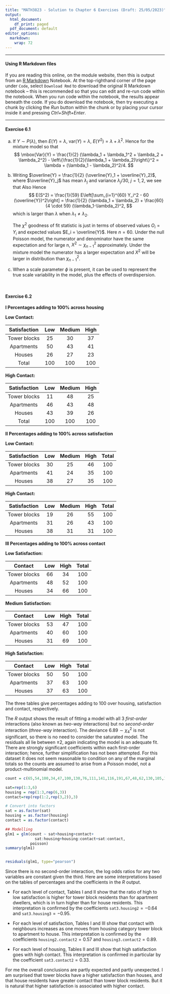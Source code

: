 ```yaml
---
title: "MATH3823 - Solution to Chapter 6 Exercises (Draft: 25/05/2023)"
output:
  html_document:
    df_print: paged
  pdf_document: default
editor_options: 
  markdown: 
    wrap: 72
---
```


------------------------------------------------------------------------

::: callout-important
#### Using R Markdown files

If you are reading this online, on the module website, then this is
output from an [R Markdown](http://rmarkdown.rstudio.com) Notebook. At
the top-righthand corner of the page under $\texttt{Code}$, select
$\texttt{Download Rmd}$ to download the original R Markdown notebook --
this is recommended so that you can edit and re-run code within the
notebook. When you run code within the notebook, the results appear
beneath the code. If you do download the notebook, then try executing a
chunk by clicking the *Run* button within the chunk or by placing your
cursor inside it and pressing *Ctrl+Shift+Enter*.
:::

------------------------------------------------------------------------

#### Exercise 6.1

a.  If $Y \sim P(\lambda)$, then
    $E(Y) = \lambda,\ \mbox{var}(Y) = \lambda, \ E(Y^2) = \lambda + \lambda^2$.
    Hence for the mixture model \begin{align*}
       E(Y) &= E(Y|X=1)P(X=1) + E(Y|X=2)P(X=2) = \frac{1}{2}(\lambda_1+\lambda_2)\\
       E(Y^2) &= E(Y^2|X=1)P(X=1) + E(Y^2|X=2)P(X=2) = \frac{1}{2}
    (\lambda_1+\lambda_1^2+\lambda_2+\lambda_2^2),
     \end{align*} so that $$
    \mbox{Var}(Y) = \frac{1}{2} (\lambda_1 + \lambda_1^2 + \lambda_2 + \lambda_2^2) - \left\{\frac{1}{2}(\lambda_1 + \lambda_2)\right\}^2
       = \lambda + (\lambda_1 - \lambda_2)^2/4.
    $$

b.  Writing
    $\overline{Y} = \frac{1}{2} (\overline{Y}_1 + \overline{Y}_2)$,
    where $\overline{Y}_j$ has mean $\lambda_j$ and variance
    $\lambda_j/30$, $j=1,2$, we see that \begin{equation*}
      E[(\overline{Y})^2] = \frac{1}{4} E\left[ (\overline{Y}_1)^2 + 2\overline{Y}_1\overline{Y}_2  + (\overline{Y}_2)^2\right] 
      = \frac{1}{4} \{\lambda_1^2 + \lambda_1/30 + 2 \lambda_1 \lambda_2 + \lambda_2^2\ + \lambda_2/30\}.
    \end{equation*} Also \begin{equation*}
      E[\sum_{i=1}^{60} Y_i^2]  = E[\sum_{i=1}^{30} Y_i^2] + E[ \sum_{i=31}^{60} Y_i^2] = 30(\lambda_1^2 + \lambda_1 + \lambda_2^2 + \lambda_2).
    \end{equation*} Hence $$
      E(S^2) = \frac{1}{59} E\left[\sum_{i=1}^{60} Y_i^2 - 60 (\overline{Y})^2\right]
       = \frac{1}{2} (\lambda_1 + \lambda_2) + \frac{60}{4 \cdot 59} (\lambda_1-\lambda_2)^2,
    $$ which is larger than $\lambda$ when $\lambda_1 \neq \lambda_2$.

    The $\chi^2$ goodness of fit statistic is just \begin{equation*}
    X^2 = \sum_k (O_k-E_k)^2/E_k = (n-1) S^2/\overline{Y},
    \end{equation*} in terms of observed values $O_i = Y_i$ and expected
    values $E_i = \overline{Y}$. Here $n=60$. Under the null Poisson
    model, the numerator and denominator have the same expectation and
    for large n, $X^2 \sim \chi^2_{n-1}$ approximately. Under the
    mixture model the numerator has a larger expectation and $X^2$ will
    be larger in distribution than $\chi^2_{n-1}$.

c.  When a scale parameter $\phi$ is present, it can be used to
    represent the true scale variability in the model, plus the effects
    of overdispersion.

\

#### Exercise 6.2


**I Percentages adding to 100% across housing**

**Low Contact:**

| Satisfaction | Low | Medium | High |
|:------------:|:---:|:------:|:----:|
| Tower blocks | 25    | 30       | 37     |
|  Apartments  | 50    | 43       | 41     |
|    Houses    | 26    | 27       | 23     |
|    Total     | 100    | 100       | 100     |

**High Contact:**

| Satisfaction | Low | Medium | High |
|:------------:|:---:|:------:|:----:|
| Tower blocks | 11    | 48       | 25     |
|  Apartments  | 46    | 43       | 48     |
|    Houses    | 43    | 39       | 26     |
|    Total     | 100    | 100       | 100     |



**II Percentages adding to 100\% across satisfaction**

**Low Contact:**

| Satisfaction | Low | Medium | High | Total |
|:------------:|:---:|:------:|:----:|:----:|
| Tower blocks | 30    | 25       | 46     | 100 |
|  Apartments  | 41    | 24       | 35     | 100 |
|    Houses    | 38    | 27       | 35     | 100 |

**High Contact:**

| Satisfaction | Low | Medium | High | Total |
|:------------:|:---:|:------:|:----:|:----:|
| Tower blocks | 19    | 26       | 55     | 100 |
|  Apartments  | 31    | 26       | 43     | 100 |
|    Houses    | 38    | 31       | 31     | 100 |


**III Percentages adding to 100\% across contact**

**Low Satisfaction:**

| Contact | Low   | High | Total |
|:------------:|:-----:|:----:|:----:|
| Tower blocks | 66    |  34  | 100 |
|  Apartments  | 48    |  52  | 100 |
|    Houses    | 34    |  66  | 100 |

**Medium Satisfaction:**

| Contact | Low   | High | Total |
|:------------:|:-----:|:----:|:----:|
| Tower blocks | 53    |  47  | 100 |
|  Apartments  | 40    |  60  | 100 |
|    Houses    | 31    |  69  | 100 |


**High Satisfaction:**

| Contact | Low   | High | Total |
|:------------:|:-----:|:----:|:----:|
| Tower blocks | 50    |  50  | 100 |
|  Apartments  | 37    |  63  | 100 |
|    Houses    | 37    |  63  | 100 |


The three tables  give percentages adding to 100 over housing, satisfaction and contact, respectively. 


The $R$ output shows the result of fitting a model with all 3 *first-order* interactions (also known as *two-way* interactions) but no *second-order* interaction (*three-way* interaction). The deviance $6.89 \sim \chi^2_4$ is not significant, so there is no need to consider the saturated model. The residuals all lie between $\pm 2$, again indicating the model is an adequate fit. There are strongly significant coefficients within each
first-order interaction; hence, further simplification has not been attempted. For this dataset it does not seem reasonable to condition on any of the marginal totals so the counts are assumed to arise from a Poisson model, not a product-multinomial model.

```r
count = c(65,54,100,34,47,100,130,76,111,141,116,191,67,48,62,130,105,104)

sat=rep(1:3,6)
housing = rep(1:3,rep(6,3))
contact=rep(rep(1:2,rep(3,2)),3)

# Convert into factors
sat = as.factor(sat)
housing = as.factor(housing)
contact = as.factor(contact)

## Modelling
glm1 = glm(count ~ sat+housing+contact+
             sat:housing+housing:contact+sat:contact, 
           poisson)
summary(glm1)


residuals(glm1, type="pearson")
```

Since there is no second-order interaction, the log odds ratios for any two variables are constant given the third. Here are some
interpretations based on the tables of percentages and the coefficients in the $R$ output.

-    For each level of contact, Tables I and II show that the ratio of high to low satisfaction is higher for tower block residents than for apartment dwellers, which is in turn higher than for house residents. This interpretation is confirmed by the coefficients $\texttt{sat3.housing2} = -0.64$ and $\texttt{sat3.housing3} = -0.95$.

-    For each level of satisfaction, Tables I and III show that contact with neighbours increases as one moves from housing category tower block to apartment to house. This interpretation is confirmed by the coefficients $\texttt{housing2.contact2} = 0.57$ and $\texttt{housing3.contact2} = 0.89$.

-  For each level of housing, Tables II and III show that high
satisfaction goes with high contact. This interpretation is
confirmed in particular by the coefficient $\texttt{sat3.contact2} = 0.33$.

For me the overall conclusions are partly expected and partly unexpected. I am surprised that tower blocks have a higher satisfaction than houses, and that house residents have greater contact than tower block residents. But it is natural that higher satisfaction is associated with higher contact.

\
